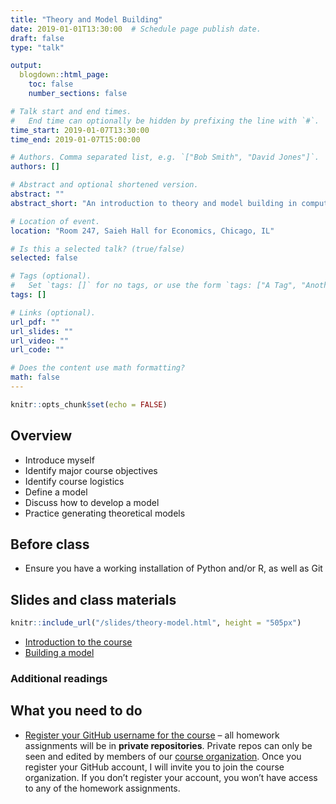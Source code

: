```yaml
---
title: "Theory and Model Building"
date: 2019-01-01T13:30:00  # Schedule page publish date.
draft: false
type: "talk"

output:
  blogdown::html_page:
    toc: false
    number_sections: false

# Talk start and end times.
#   End time can optionally be hidden by prefixing the line with `#`.
time_start: 2019-01-07T13:30:00
time_end: 2019-01-07T15:00:00

# Authors. Comma separated list, e.g. `["Bob Smith", "David Jones"]`.
authors: []

# Abstract and optional shortened version.
abstract: ""
abstract_short: "An introduction to theory and model building in computational social science."

# Location of event.
location: "Room 247, Saieh Hall for Economics, Chicago, IL"

# Is this a selected talk? (true/false)
selected: false

# Tags (optional).
#   Set `tags: []` for no tags, or use the form `tags: ["A Tag", "Another Tag"]` for one or more tags.
tags: []

# Links (optional).
url_pdf: ""
url_slides: ""
url_video: ""
url_code: ""

# Does the content use math formatting?
math: false
---
```


```r
knitr::opts_chunk$set(echo = FALSE)
```

## Overview

* Introduce myself
* Identify major course objectives
* Identify course logistics
* Define a model
* Discuss how to develop a model
* Practice generating theoretical models

## Before class

* Ensure you have a working installation of Python and/or R, as well as Git

## Slides and class materials

```r
knitr::include_url("/slides/theory-model.html", height = "505px")
```

* [Introduction to the course](/notes/intro-to-course/)
* [Building a model](/notes/build-a-model/)

### Additional readings


## What you need to do

* [Register your GitHub username for the course](https://goo.gl/forms/vqwIztpqLb5Dhs3e2) -- all homework assignments will be in **private repositories**. Private repos can only be seen and edited by members of our [course organization](https://github.com/css-model). Once you register your GitHub account, I will invite you to join the course organization. If you don't register your account, you won't have access to any of the homework assignments.
